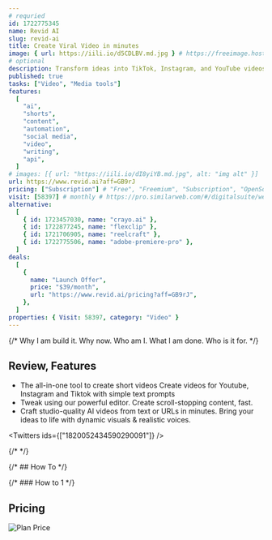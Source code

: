 ```yaml
---
# requried
id: 1722775345
name: Revid AI
slug: revid-ai
title: Create Viral Video in minutes
image: { url: https://iili.io/d5CDLBV.md.jpg } # https://freeimage.host/
# optional
description: Transform ideas into TikTok, Instagram, and YouTube videos. Drop a link or idea, and our Al does the rest — no skills needed.
published: true
tasks: ["Video", "Media tools"]
features:
  [
    "ai",
    "shorts",
    "content",
    "automation",
    "social media",
    "video",
    "writing",
    "api",
  ]
# images: [{ url: "https://iili.io/dI8yiYB.md.jpg", alt: "img alt" }]
url: https://www.revid.ai?aff=GB9rJ
pricing: ["Subscription"] # "Free", "Freemium", "Subscription", "OpenSource", "Paid"
visit: [58397] # monthly # https://pro.similarweb.com/#/digitalsuite/websiteanalysis/home
alternative:
  [
    { id: 1723457030, name: "crayo.ai" },
    { id: 1722877245, name: "flexclip" },
    { id: 1721706905, name: "reelcraft" },
    { id: 1722775506, name: "adobe-premiere-pro" },
  ]
deals:
  [
    {
      name: "Launch Offer",
      price: "$39/month",
      url: "https://www.revid.ai/pricing?aff=GB9rJ",
    },
  ]
properties: { Visit: 58397, category: "Video" }
---
```


{/* Why I am build it. Why now. Who am I. What I am done. Who is it for. */}

## Review, Features

- The all-in-one tool to create short videos Create videos for Youtube, Instagram and Tiktok with simple text prompts
- Tweak using our powerful editor. Create scroll-stopping content, fast.
- Craft studio-quality AI videos from text or URLs in minutes. Bring your ideas to life with dynamic visuals & realistic voices.

<Twitters ids={["1820052434590290091"]} />

{/* <DetailYoutube videoId="" startTime={0} /> */}

{/* ## How To */}

{/* ### How to 1 */}

## Pricing

<Img
  src="https://p140.p3.n0.cdn.zight.com/items/Wnu8QWpZ/911bb250-f2a3-451c-a93e-04aeeb249d2b.jpg?v=%2289468e8816135742639586b682ef0556%22"
  alt="Plan Price"
/>
